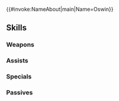 {{#invoke:NameAbout|main|Name=Oswin}}{{HeroPage Tabs}}
{{Hero Infobox
|Name=Oswin
|Title=Impregnable Knight
|Origin=Fire Emblem: The Blazing Blade
|Gender=M
|WeaponType=Blue Lance
|MoveType=Armored
|actorEN=Kamran Nikhad
|actorJP=
|artist=shibayama wankuro
|artist-extra=Trys Inc.
|randomStartTime=2025-01-06T07:00:00Z
|additionDate=2024-12-06
|releaseDate=2024-12-06
|poolDate=2024-12-25
|poolRarities=3,4
|cv1=6
|cv2=300100
|TagID=オズイン
|InternalID=1178
|Properties=
|description=An armored knight of Ostia. He accompanies Hector on his journey under the strict orders of Hector's older brother Uther, marquess of Ostia. Appears in Fire Emblem: The Blazing Blade.
}}
{{Stats Page
|Lv1HP=21|Lv1ATK=17|Lv1SPD=5|Lv1DEF=10|Lv1RES=8
|GRHP=70|GRATK=70|GRSPD=60|GRDEF=90|GRRES=45
}}
==Skills==
===Weapons===
{{Weapons Table
|weapon1=Iron Lance
|weapon1Default=1
|weapon1Unlock=1
|weapon2=Steel Lance
|weapon2Default=3
|weapon2Unlock=3
|weapon3=Campaign Lance
|weapon3Default=4
|weapon3Unlock=3
|weapon4=Campaign Lance+
|weapon4Default=5
|weapon4Unlock=5
}}
===Assists===
{{Assists Table}}
===Specials===
{{Specials Table
|special1=Buckler
|special1Default=5
|special1Unlock=3
|special2=Pavise
|special2Unlock=4
}}
===Passives===
{{Passives Table
|passiveA1=Steady Stance 1
|passiveA2=Sturdy Stance 1
|passiveA3=Sturdy Stance 2
|passiveA1Unlock=1
|passiveA2Unlock=2
|passiveA3Unlock=4
|passiveB1=Odd Follow-Up 1
|passiveB2=Odd Follow-Up 2
|passiveB3=Odd Follow-Up 3
|passiveB1Unlock=3
|passiveB2Unlock=4
|passiveB3Unlock=5
}}
{{Heroes Navbox}}